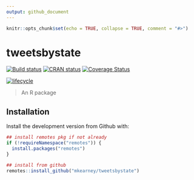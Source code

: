 ```yaml
---
output: github_document
---
```


<!-- README.md is generated from README.Rmd. Please edit that file -->

```r
knitr::opts_chunk$set(echo = TRUE, collapse = TRUE, comment = "#>")
```
# tweetsbystate

[![Build status](https://travis-ci.org/mkearney/tweetsbystate.svg?branch=master)](https://travis-ci.org/mkearney/tweetsbystate)
[![CRAN status](https://www.r-pkg.org/badges/version/tweetsbystate)](https://cran.r-project.org/package=tweetsbystate)
[![Coverage Status](https://codecov.io/gh/mkearney/tweetsbystate/branch/master/graph/badge.svg)](https://codecov.io/gh/mkearney/tweetsbystate?branch=master)

<!--#![Downloads](https://cranlogs.r-pkg.org/badges/tweetsbystate)
#![Downloads](https://cranlogs.r-pkg.org/badges/grand-total/tweetsbystate)-->
[![lifecycle](https://img.shields.io/badge/lifecycle-experimental-orange.svg)](https://www.tidyverse.org/lifecycle/#experimental)

> An R package

## Installation

Install the development version from Github with:

``` r
## install remotes pkg if not already
if (!requireNamespace("remotes")) {
  install.packages("remotes")
}

## install from github
remotes::install_github("mkearney/tweetsbystate")
```
